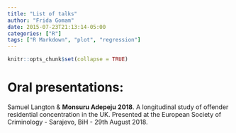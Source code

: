 ```yaml
---
title: "List of talks"
author: "Frida Gomam"
date: 2015-07-23T21:13:14-05:00
categories: ["R"]
tags: ["R Markdown", "plot", "regression"]
---
```


```r
knitr::opts_chunk$set(collapse = TRUE)
```

# Oral presentations:

Samuel Langton & **Monsuru Adepeju** **2018**. A longitudinal study of offender residential concentration in the UK. Presented at the European Society of Criminology - Sarajevo, BiH - 29th August 2018.

